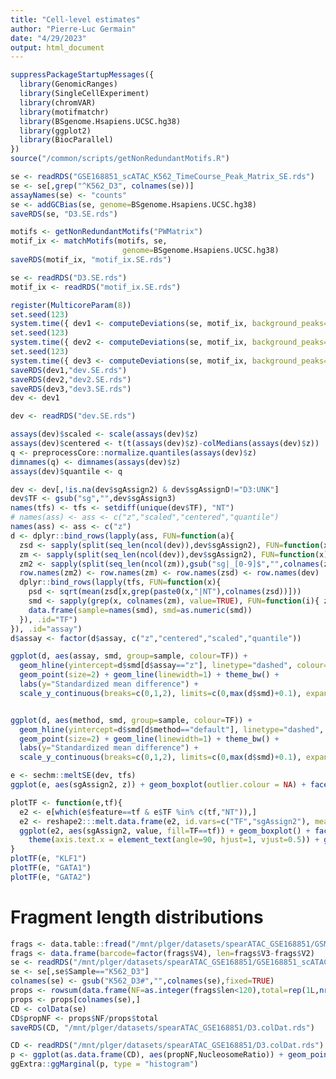 ```yaml
---
title: "Cell-level estimates"
author: "Pierre-Luc Germain"
date: "4/29/2023"
output: html_document
---
```


```r
suppressPackageStartupMessages({
  library(GenomicRanges)
  library(SingleCellExperiment)
  library(chromVAR)
  library(motifmatchr)
  library(BSgenome.Hsapiens.UCSC.hg38)
  library(ggplot2)
  library(BiocParallel)
})
source("/common/scripts/getNonRedundantMotifs.R")
```


```r
se <- readRDS("GSE168851_scATAC_K562_TimeCourse_Peak_Matrix_SE.rds")
se <- se[,grep("^K562_D3", colnames(se))]
assayNames(se) <- "counts"
se <- addGCBias(se, genome=BSgenome.Hsapiens.UCSC.hg38)
saveRDS(se, "D3.SE.rds")

motifs <- getNonRedundantMotifs("PWMatrix")
motif_ix <- matchMotifs(motifs, se,
                         genome=BSgenome.Hsapiens.UCSC.hg38)
saveRDS(motif_ix, "motif_ix.SE.rds")
```

```r
se <- readRDS("D3.SE.rds")
motif_ix <- readRDS("motif_ix.SE.rds")
```


```r
register(MulticoreParam(8))
set.seed(123)
system.time({ dev1 <- computeDeviations(se, motif_ix, background_peaks=getBackgroundPeaks(se, niterations=200)) })
set.seed(123)
system.time({ dev2 <- computeDeviations(se, motif_ix, background_peaks=getBackgroundPeaks(se, bs=30, niterations=200)) })
set.seed(123)
system.time({ dev3 <- computeDeviations(se, motif_ix, background_peaks=getBackgroundPeaks(se, w=0.05, niterations=200)) })
saveRDS(dev1,"dev.SE.rds")
saveRDS(dev2,"dev2.SE.rds")
saveRDS(dev3,"dev3.SE.rds")
dev <- dev1
```

```r
dev <- readRDS("dev.SE.rds")
```


```r
assays(dev)$scaled <- scale(assays(dev)$z)
assays(dev)$centered <- t(t(assays(dev)$z)-colMedians(assays(dev)$z))
q <- preprocessCore::normalize.quantiles(assays(dev)$z)
dimnames(q) <- dimnames(assays(dev)$z)
assays(dev)$quantile <- q
```

```r
dev <- dev[,!is.na(dev$sgAssign2) & dev$sgAssignD!="D3:UNK"]
dev$TF <- gsub("sg","",dev$sgAssign3)
names(tfs) <- tfs <- setdiff(unique(dev$TF), "NT")
# names(ass) <- ass <- c("z","scaled","centered","quantile")
names(ass) <- ass <- c("z")
d <- dplyr::bind_rows(lapply(ass, FUN=function(a){
  zsd <- sapply(split(seq_len(ncol(dev)),dev$sgAssign2), FUN=function(x) matrixStats::rowVars(assays(dev)[[a]][,x]))
  zm <- sapply(split(seq_len(ncol(dev)),dev$sgAssign2), FUN=function(x) rowMeans(assays(dev)[[a]][,x]))
  zm2 <- sapply(split(seq_len(ncol(zm)),gsub("sg|_[0-9]$","",colnames(zm))), FUN=function(i) rowMeans(zm[,i]))
  row.names(zm2) <- row.names(zm) <- row.names(zsd) <- row.names(dev)
  dplyr::bind_rows(lapply(tfs, FUN=function(x){
    psd <- sqrt(mean(zsd[x,grep(paste0(x,"|NT"),colnames(zsd))]))
    smd <- sapply(grep(x, colnames(zm), value=TRUE), FUN=function(i){ zm2[x,"NT"]-zm[x,i]/psd })
    data.frame(sample=names(smd), smd=as.numeric(smd))
  }), .id="TF")
}), .id="assay")
d$assay <- factor(d$assay, c("z","centered","scaled","quantile"))
```


```r
ggplot(d, aes(assay, smd, group=sample, colour=TF)) + 
  geom_hline(yintercept=d$smd[d$assay=="z"], linetype="dashed", colour="grey") +
  geom_point(size=2) + geom_line(linewidth=1) + theme_bw() + 
  labs(y="Standardized mean difference") + 
  scale_y_continuous(breaks=c(0,1,2), limits=c(0,max(d$smd)+0.1), expand=expansion())


ggplot(d, aes(method, smd, group=sample, colour=TF)) + 
  geom_hline(yintercept=d$smd[d$method=="default"], linetype="dashed", colour="grey") +
  geom_point(size=2) + geom_line(linewidth=1) + theme_bw() + 
  labs(y="Standardized mean difference") + 
  scale_y_continuous(breaks=c(0,1,2), limits=c(0,max(d$smd)+0.1), expand=expansion())

```


```r
e <- sechm::meltSE(dev, tfs)
ggplot(e, aes(sgAssign2, z)) + geom_boxplot(outlier.colour = NA) + facet_wrap(~feature, scales="free_y") + theme_bw() + theme(axis.text.x = element_text(angle=90, hjust=1, vjust=0.5))
```

```r
plotTF <- function(e,tf){
  e2 <- e[which(e$feature==tf & e$TF %in% c(tf,"NT")),]
  e2 <- reshape2:::melt.data.frame(e2, id.vars=c("TF","sgAssign2"), measure.vars=c("z","centered","scaled","quantile"))
  ggplot(e2, aes(sgAssign2, value, fill=TF==tf)) + geom_boxplot() + facet_wrap(~variable) + theme_bw() +
    theme(axis.text.x = element_text(angle=90, hjust=1, vjust=0.5)) + ggtitle(tf) + labs(fill="KD")
}
plotTF(e, "KLF1")
plotTF(e, "GATA1")
plotTF(e, "GATA2")
```



# Fragment length distributions

```r
frags <- data.table::fread("/mnt/plger/datasets/spearATAC_GSE168851/GSM5171460_scATAC_K562_TimeCourse_Day3.fragments.tsv.gz")
frags <- data.frame(barcode=factor(frags$V4), len=frags$V3-frags$V2)
se <- readRDS("/mnt/plger/datasets/spearATAC_GSE168851/GSE168851_scATAC_K562_TimeCourse_Peak_Matrix_SE.rds")
se <- se[,se$Sample=="K562_D3"]
colnames(se) <- gsub("K562_D3#","",colnames(se),fixed=TRUE)
props <- rowsum(data.frame(NF=as.integer(frags$len<120),total=rep(1L,nrow(frags))),frags$barcode)
props <- props[colnames(se),]
CD <- colData(se)
CD$propNF <- props$NF/props$total
saveRDS(CD, "/mnt/plger/datasets/spearATAC_GSE168851/D3.colDat.rds")
```


```r
CD <- readRDS("/mnt/plger/datasets/spearATAC_GSE168851/D3.colDat.rds")
p <- ggplot(as.data.frame(CD), aes(propNF,NucleosomeRatio)) + geom_point()
ggExtra::ggMarginal(p, type = "histogram")
```

